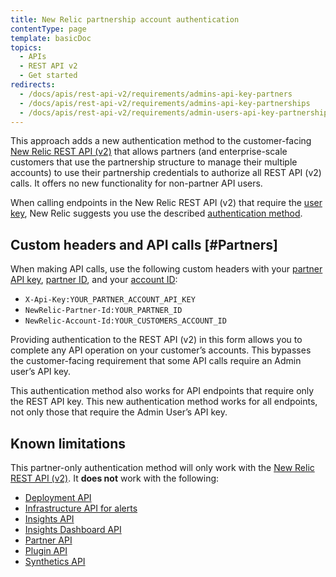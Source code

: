 ```yaml
---
title: New Relic partnership account authentication
contentType: page
template: basicDoc
topics:
  - APIs
  - REST API v2
  - Get started
redirects:
  - /docs/apis/rest-api-v2/requirements/admins-api-key-partners
  - /docs/apis/rest-api-v2/requirements/admins-api-key-partnerships
  - /docs/apis/rest-api-v2/requirements/admin-users-api-key-partnerships
---
```


This approach adds a new authentication method to the customer-facing [New Relic REST API (v2)](https://api.newrelic.com/) that allows partners (and enterprise-scale customers that use the partnership structure to manage their multiple accounts) to use their partnership credentials to authorize all REST API (v2) calls. It offers no new functionality for non-partner API users.

When calling endpoints in the New Relic REST API (v2) that require the [user key](/docs/apis/get-started/intro-apis/types-new-relic-api-keys#user-api-key), New Relic suggests you use the described [authentication method](/docs/apis/rest-api-v2/requirements/admins-api-key-partnerships#Partners).

## Custom headers and API calls [#Partners]

When making API calls, use the following custom headers with your [partner API key](/docs/accounts-partnerships/partnerships/partner-api/partner-api-reference#the-api-key), [partner ID](/docs/accounts-partnerships/partnerships/partner-api/partner-api-reference#partner-id), and your [account ID](/docs/accounts-partnerships/accounts/account-setup/account-id):

* `X-Api-Key:YOUR_PARTNER_ACCOUNT_API_KEY`
* `NewRelic-Partner-Id:YOUR_PARTNER_ID`
* `NewRelic-Account-Id:YOUR_CUSTOMERS_ACCOUNT_ID`

Providing authentication to the REST API (v2) in this form allows you to complete any API operation on your customer’s accounts. This bypasses the customer-facing requirement that some API calls require an Admin user’s API key.

This authentication method also works for API endpoints that require only the REST API key. This new authentication method works for all endpoints, not only those that require the Admin User’s API key.

## Known limitations

This partner-only authentication method will only work with the [New Relic REST API (v2)](https://api.newrelic.com/). It **does not** work with the following:

* [Deployment API](/docs/apm/new-relic-apm/maintenance/deployment-notifications#api)
* [Infrastructure API for alerts](/docs/infrastructure/new-relic-infrastructure/infrastructure-alert-conditions/rest-api-calls-new-relic-infrastructure-alerts)
* [Insights API](/docs/insights/new-relic-insights/adding-querying-data/inserting-custom-events-insights-api)
* [Insights Dashboard API](https://docs.newrelic.com/docs/insights/insights-api/manage-dashboards/insights-dashboard-api)
* [Partner API](/docs/accounts-partnerships/partnerships/partner-api/partner-api-reference)
* [Plugin API](/docs/plugins/plugin-developer-resources/developer-reference/plugin-api-specification)
* [Synthetics API](https://docs.newrelic.com/docs/apis/synthetics-rest-api/monitor-examples/manage-synthetics-monitors-rest-api)

